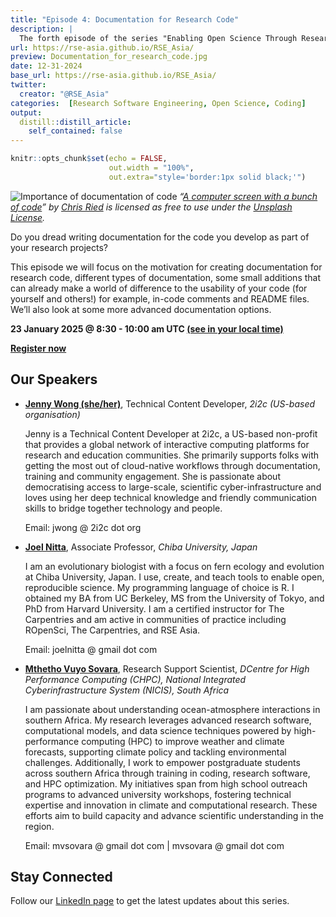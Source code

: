 ```yaml
---
title: "Episode 4: Documentation for Research Code"
description: |
  The forth episode of the series "Enabling Open Science Through Research Code" jointly organised by [RSE Asia Association](https://rse-asia.github.io/RSE_Asia/) and [RSSE Africa](https://rsse.africa).
url: https://rse-asia.github.io/RSE_Asia/
preview: Documentation_for_research_code.jpg
date: 12-31-2024
base_url: https://rse-asia.github.io/RSE_Asia/
twitter:
  creator: "@RSE_Asia"
categories:  [Research Software Engineering, Open Science, Coding]
output:
  distill::distill_article:
    self_contained: false
---
```


```r
knitr::opts_chunk$set(echo = FALSE,
                      out.width = "100%",
                      out.extra="style='border:1px solid black;'")
```

![Importance of documentation of code](Documentation_for_research_code.jpg)
_"[A computer screen with a bunch of code](https://unsplash.com/photos/a-computer-screen-with-a-bunch-of-code-on-it-ieic5Tq8YMk?utm_content=creditCopyText&utm_medium=referral&utm_source=unsplash)" by [Chris Ried](https://unsplash.com/@cdr6934?utm_content=creditCopyText&utm_medium=referral&utm_source=unsplash) is licensed as free to use under the [Unsplash License](https://unsplash.com/license)._

Do you dread writing documentation for the code you develop as part of your research projects?

This episode we will focus on the motivation for creating documentation for research code, different types of documentation, some small additions that can already make a world of difference to the usability of your code (for yourself and others!) for example, in-code comments and README files. We’ll also look at some more advanced documentation options.

**23 January 2025 @ 8:30 - 10:00 am UTC [(see in your local time)](https://www.timeanddate.com/worldclock/fixedtime.html?msg=Documentation+for+Research+Code&iso=20250123T0830&p1=1440&ah=1&am=30)**

**[Register now](https://us06web.zoom.us/meeting/register/tZ0scOmspz0iH9IMt4yxc0O37uEUUiPxYDxa#/registration)**

## Our Speakers

- **[Jenny Wong (she/her)](https://www.linkedin.com/in/thisisjennywong/)**,
  Technical Content Developer, _2i2c (US-based organisation)_ 
  
  Jenny is a Technical Content Developer at 2i2c, a US-based non-profit that provides a global network of interactive computing platforms for research and education communities. She primarily supports folks with getting the most out of cloud-native workflows through documentation, training and community engagement. She is passionate about democratising access to large-scale, scientific cyber-infrastructure and loves using her deep technical knowledge and friendly communication skills to bridge together technology and people.
 
  Email: jwong @ 2i2c dot org

- **[Joel Nitta](https://www.joelnitta.com/)**,
  Associate Professor, _Chiba University, Japan_
  
  I am an evolutionary biologist with a focus on fern ecology and evolution at Chiba University, Japan. I use, create, and teach tools to enable open, reproducible science. My programming language of choice is R. I obtained my BA from UC Berkeley, MS from the University of Tokyo, and PhD from Harvard University. I am a certified instructor for The Carpentries and am active in communities of practice including ROpenSci, The Carpentries, and RSE Asia.
  
  Email: joelnitta @ gmail dot com
  
- **[Mthetho Vuyo Sovara](https://www.linkedin.com/in/mthetho-sovara-3a939272/)**,
  Research Support Scientist, _DCentre for High Performance Computing (CHPC), National Integrated Cyberinfrastructure System (NICIS), South Africa_
  
  I am passionate about understanding ocean-atmosphere interactions in southern Africa. My research leverages advanced research software, computational models, and data science techniques powered by high-performance computing (HPC) to improve weather and climate forecasts, supporting climate policy and tackling environmental challenges. Additionally, I work to empower postgraduate students across southern Africa through training in coding, research software, and HPC optimization. My initiatives span from high school outreach programs to advanced university workshops, fostering technical expertise and innovation in climate and computational research. These efforts aim to build capacity and advance scientific understanding in the region.
  
  Email: mvsovara @ gmail dot com | mvsovara @ gmail dot com


## Stay Connected

Follow our [LinkedIn page](https://www.linkedin.com/company/rse-asia-association/) to get the latest updates about this series.
